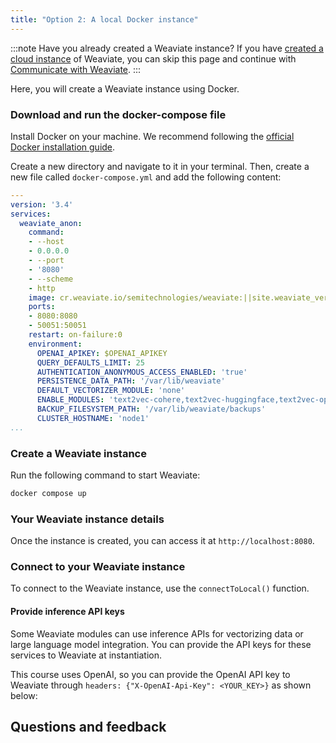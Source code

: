 ```yaml
---
title: "Option 2: A local Docker instance"
---
```



:::note Have you already created a Weaviate instance?
If you have [created a cloud instance](./10_create_wcs.mdx) of Weaviate, you can skip this page and continue with [Communicate with Weaviate](../30_communicate.mdx).
:::

Here, you will create a Weaviate instance using Docker.

### <i class="fa-solid fa-chalkboard"></i> Download and run the docker-compose file

Install Docker on your machine. We recommend following the [official Docker installation guide](https://docs.docker.com/get-docker/).

Create a new directory and navigate to it in your terminal. Then, create a new file called `docker-compose.yml` and add the following content:

```yaml
---
version: '3.4'
services:
  weaviate_anon:
    command:
    - --host
    - 0.0.0.0
    - --port
    - '8080'
    - --scheme
    - http
    image: cr.weaviate.io/semitechnologies/weaviate:||site.weaviate_version||
    ports:
    - 8080:8080
    - 50051:50051
    restart: on-failure:0
    environment:
      OPENAI_APIKEY: $OPENAI_APIKEY
      QUERY_DEFAULTS_LIMIT: 25
      AUTHENTICATION_ANONYMOUS_ACCESS_ENABLED: 'true'
      PERSISTENCE_DATA_PATH: '/var/lib/weaviate'
      DEFAULT_VECTORIZER_MODULE: 'none'
      ENABLE_MODULES: 'text2vec-cohere,text2vec-huggingface,text2vec-openai,generative-openai,generative-cohere'
      BACKUP_FILESYSTEM_PATH: '/var/lib/weaviate/backups'
      CLUSTER_HOSTNAME: 'node1'
...

```

### <i class="fa-solid fa-chalkboard"></i> Create a Weaviate instance

Run the following command to start Weaviate:

```bash
docker compose up
```

### <i class="fa-solid fa-chalkboard"></i> Your Weaviate instance details

Once the instance is created, you can access it at `http://localhost:8080`.

### <i class="fa-solid fa-code"></i> Connect to your Weaviate instance

To connect to the Weaviate instance, use the `connectToLocal()` function.

<FilteredTextBlock
  text={TSCode}
  startMarker="# DockerInstantiation"
  endMarker="# END DockerInstantiation"
  language="ts"
/>

#### Provide inference API keys

Some Weaviate modules can use inference APIs for vectorizing data or large language model integration. You can provide the API keys for these services to Weaviate at instantiation.

This course uses OpenAI, so you can provide the OpenAI API key to Weaviate through `headers: {"X-OpenAI-Api-Key": <YOUR_KEY>}` as shown below:

<FilteredTextBlock
  text={TSCode}
  startMarker="# DockerAPIKeyInstantiation"
  endMarker="# END DockerAPIKeyInstantiation"
  language="ts"
/>

## Questions and feedback


<DocsFeedback/>
